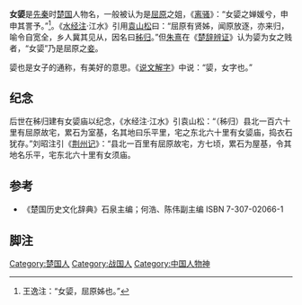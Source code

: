 {{noteTA
|T=zh-hans:女媭; zh-hant:女嬃;
|1=zh-hans:媭; zh-hant:嬃;
}}
'''女媭'''是[[先秦|先秦]]时[[楚国|楚国]]人物名，一般被认为是[[屈原|屈原]]之姐，《[[离骚|离骚]]》：“女媭之婵媛兮，申申其詈予。”<ref group="注释">王逸注：“女媭，屈原姊也。”</ref>。《[[水经注|水经注]]·江水》引用[[袁山松|袁山松]]曰：“屈原有贤姊，闻原放逐，亦来归，喻令自宽全，乡人冀其见从，因名曰[[秭归|秭归]]。”但[[朱熹|朱熹]]在《[[楚辞辨证|楚辞辨证]]》认为媭为女之贱者，“女媭”乃是屈原之[[妾|妾]]。

媭也是女子的通称，有美好的意思。《[[说文解字|说文解字]]》中说：“媭，女字也。”

== 纪念 ==
后世在秭归建有女媭庙以纪念，《水经注·江水》引袁山松：“（秭归）县北一百六十里有屈原故宅，累石为室基，名其地曰乐平里，宅之东北六十里有女媭庙，捣衣石犹存。”刘昭注引《[[荆州记|荆州记]]》：“县北一百里有屈原故宅，方七顷，累石为屋基，令其地名乐平，宅东北六十里有女须庙。
{{wikisource|水經注/34}}

==参考==
*《楚国历史文化辞典》石泉主编；何浩、陈伟副主编 ISBN 7-307-02066-1

==脚注==
<references group="注释"/>

[[Category:楚国人|Category:楚国人]]
[[Category:战国人|Category:战国人]]
[[Category:中国人物神|Category:中国人物神]]